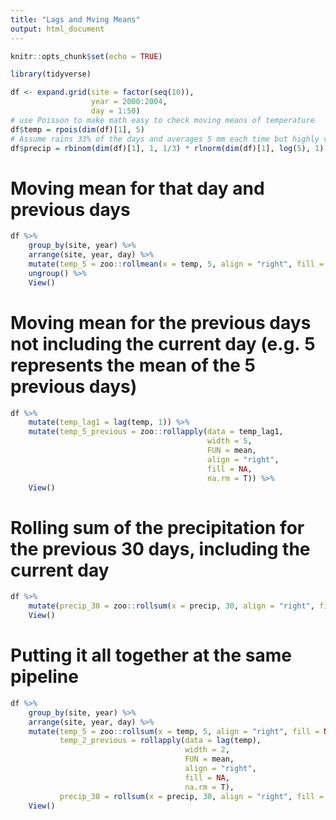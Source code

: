 ```yaml
---
title: "Lags and Mving Means"
output: html_document
---
```


```r
knitr::opts_chunk$set(echo = TRUE)
```

```r
library(tidyverse)

df <- expand.grid(site = factor(seq(10)),
                  year = 2000:2004,
                  day = 1:50)
# use Poisson to make math easy to check moving means of temperature
df$temp = rpois(dim(df)[1], 5) 
# Assume rains 33% of the days and averages 5 mm each time but highly variable
df$precip = rbinom(dim(df)[1], 1, 1/3) * rlnorm(dim(df)[1], log(5), 1)
```

# Moving mean for that day and previous days
```r
df %>% 
    group_by(site, year) %>% 
    arrange(site, year, day) %>% 
    mutate(temp_5 = zoo::rollmean(x = temp, 5, align = "right", fill = NA)) %>% 
    ungroup() %>% 
    View()
```

# Moving mean for the previous days not including the current day (e.g. 5 represents the mean of the 5 previous days)
```r
df %>% 
    mutate(temp_lag1 = lag(temp, 1)) %>% 
    mutate(temp_5_previous = zoo::rollapply(data = temp_lag1,
                                            width = 5,
                                            FUN = mean,
                                            align = "right",
                                            fill = NA,
                                            na.rm = T)) %>% 
    View()
```

# Rolling sum of the precipitation for the previous 30 days, including the current day
```r
df %>% 
    mutate(precip_30 = zoo::rollsum(x = precip, 30, align = "right", fill = NA)) %>% 
    View()
```


# Putting it all together at the same pipeline

```r
df %>% 
    group_by(site, year) %>% 
    arrange(site, year, day) %>% 
    mutate(temp_5 = zoo::rollsum(x = temp, 5, align = "right", fill = NA),
           temp_2_previous = rollapply(data = lag(temp),
                                       width = 2, 
                                       FUN = mean,
                                       align = "right",
                                       fill = NA,
                                       na.rm = T),
           precip_30 = rollsum(x = precip, 30, align = "right", fill = NA)) %>% 
    View()
```


